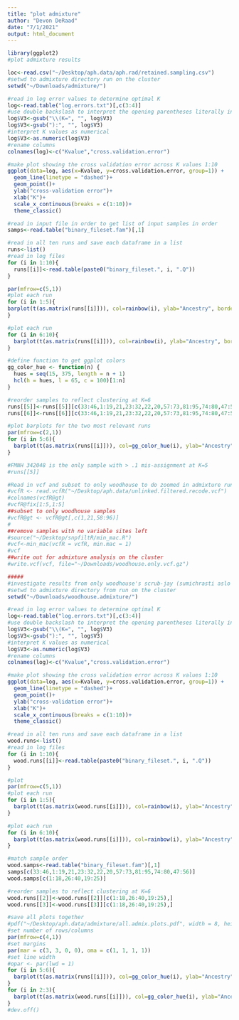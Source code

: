 ```yaml
---
title: "plot admixture"
author: "Devon DeRaad"
date: "7/1/2021"
output: html_document
---
```


```r
library(ggplot2)
#plot admixture results

loc<-read.csv("~/Desktop/aph.data/aph.rad/retained.sampling.csv")
#setwd to admixture directory run on the cluster
setwd("~/Downloads/admixture/")

#read in log error values to determine optimal K
log<-read.table("log.errors.txt")[,c(3:4)]
#use double backslash to interpret the opening parentheses literally in the regular expression
log$V3<-gsub("\\(K=", "", log$V3)
log$V3<-gsub("):", "", log$V3)
#interpret K values as numerical
log$V3<-as.numeric(log$V3)
#rename columns
colnames(log)<-c("Kvalue","cross.validation.error")

#make plot showing the cross validation error across K values 1:10
ggplot(data=log, aes(x=Kvalue, y=cross.validation.error, group=1)) +
  geom_line(linetype = "dashed")+
  geom_point()+
  ylab("cross-validation error")+
  xlab("K")+
  scale_x_continuous(breaks = c(1:10))+
  theme_classic()
```

```r
#read in input file in order to get list of input samples in order
samps<-read.table("binary_fileset.fam")[,1]

#read in all ten runs and save each dataframe in a list
runs<-list()
#read in log files
for (i in 1:10){
  runs[[i]]<-read.table(paste0("binary_fileset.", i, ".Q"))
}

par(mfrow=c(5,1))
#plot each run
for (i in 1:5){
barplot(t(as.matrix(runs[[i]])), col=rainbow(i), ylab="Ancestry", border="black")
}

#plot each run
for (i in 6:10){
  barplot(t(as.matrix(runs[[i]])), col=rainbow(i), ylab="Ancestry", border="black")
}

#define function to get ggplot colors
gg_color_hue <- function(n) {
  hues = seq(15, 375, length = n + 1)
  hcl(h = hues, l = 65, c = 100)[1:n]
}

#reorder samples to reflect clustering at K=6
runs[[5]]<-runs[[5]][c(33:46,1:19,21,23:32,22,20,57:73,81:95,74:80,47:56),]
runs[[6]]<-runs[[6]][c(33:46,1:19,21,23:32,22,20,57:73,81:95,74:80,47:56),]

#plot barplots for the two most relevant runs
par(mfrow=c(2,1))
for (i in 5:6){
  barplot(t(as.matrix(runs[[i]])), col=gg_color_hue(i), ylab="Ancestry", border="black")
}

#FMNH 342048 is the only sample with > .1 mis-assignment at K=5
#runs[[5]]

```

```r
#Read in vcf and subset to only woodhouse to do zoomed in admixture run
#vcfR <- read.vcfR("~/Desktop/aph.data/unlinked.filtered.recode.vcf")
#colnames(vcfR@gt)
#vcfR@fix[1:5,1:5]
##subset to only woodhouse samples
#vcfR@gt <- vcfR@gt[,c(1,21,58:96)]
#
##remove samples with no variable sites left
#source("~/Desktop/snpfiltR/min_mac.R")
#vcf<-min_mac(vcfR = vcfR, min.mac = 1)
#vcf
##write out for admixture analysis on the cluster
#write.vcf(vcf, file="~/Downloads/woodhouse.only.vcf.gz")

```

```r
#####
#investigate results from only woodhouse's scrub-jay (sumichrasti aslo removed)
#setwd to admixture directory from run on the cluster
setwd("~/Downloads/woodhouse.admixture/")

#read in log error values to determine optimal K
log<-read.table("log.errors.txt")[,c(3:4)]
#use double backslash to interpret the opening parentheses literally in the regular expression
log$V3<-gsub("\\(K=", "", log$V3)
log$V3<-gsub("):", "", log$V3)
#interpret K values as numerical
log$V3<-as.numeric(log$V3)
#rename columns
colnames(log)<-c("Kvalue","cross.validation.error")

#make plot showing the cross validation error across K values 1:10
ggplot(data=log, aes(x=Kvalue, y=cross.validation.error, group=1)) +
  geom_line(linetype = "dashed")+
  geom_point()+
  ylab("cross-validation error")+
  xlab("K")+
  scale_x_continuous(breaks = c(1:10))+
  theme_classic()

#read in all ten runs and save each dataframe in a list
wood.runs<-list()
#read in log files
for (i in 1:10){
  wood.runs[[i]]<-read.table(paste0("binary_fileset.", i, ".Q"))
}

#plot
par(mfrow=c(5,1))
#plot each run
for (i in 1:5){
  barplot(t(as.matrix(wood.runs[[i]])), col=rainbow(i), ylab="Ancestry", border="black")
}

#plot each run
for (i in 6:10){
  barplot(t(as.matrix(wood.runs[[i]])), col=rainbow(i), ylab="Ancestry", border="black")
}

#match sample order
wood.samps<-read.table("binary_fileset.fam")[,1]
samps[c(33:46,1:19,21,23:32,22,20,57:73,81:95,74:80,47:56)]
wood.samps[c(1:18,26:40,19:25)]

#reorder samples to reflect clustering at K=6
wood.runs[[2]]<-wood.runs[[2]][c(1:18,26:40,19:25),]
wood.runs[[3]]<-wood.runs[[3]][c(1:18,26:40,19:25),]

#save all plots together
#pdf("~/Desktop/aph.data/admixture/all.admix.plots.pdf", width = 8, height=6)
#set number of rows/columns
par(mfrow=c(4,1))
#set margins
par(mar = c(3, 3, 0, 0), oma = c(1, 1, 1, 1))
#set line width
#opar <- par(lwd = 1)
for (i in 5:6){
  barplot(t(as.matrix(runs[[i]])), col=gg_color_hue(i), ylab="Ancestry", border="black")
}
for (i in 2:3){
  barplot(t(as.matrix(wood.runs[[i]])), col=gg_color_hue(i), ylab="Ancestry", border="black")
}
#dev.off()

```

